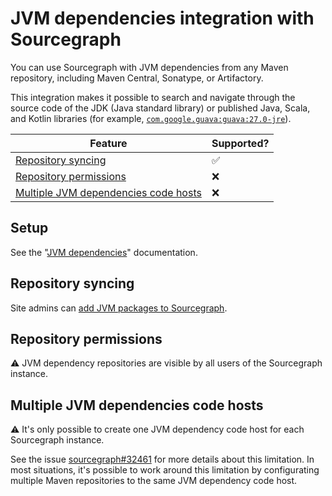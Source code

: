 # JVM dependencies integration with Sourcegraph

You can use Sourcegraph with JVM dependencies from any Maven repository, including Maven Central, Sonatype, or Artifactory.

This integration makes it possible to search and navigate through the source code of the JDK (Java standard library) or published Java, Scala, and Kotlin libraries (for example, [`com.google.guava:guava:27.0-jre`](https://sourcegraph.com/maven/com.google.guava/guava@v27.0-jre/-/blob/com/google/common/util/concurrent/Futures.java?L35)).

Feature | Supported?
------- | ----------
[Repository syncing](#repository-syncing) | ✅
[Repository permissions](#repository-syncing) | ❌
[Multiple JVM dependencies code hosts](#multiple-jvm-dependencies-code-hosts) | ❌

## Setup

See the "[JVM dependencies](/admin/external_service/jvm)" documentation.

## Repository syncing

Site admins can [add JVM packages to Sourcegraph](/admin/external_service/jvm#repository-syncing).

## Repository permissions

⚠️ JVM dependency repositories are visible by all users of the Sourcegraph instance.

## Multiple JVM dependencies code hosts

⚠️ It's only possible to create one JVM dependency code host for each Sourcegraph instance.

See the issue [sourcegraph#32461](https://github.com/sourcegraph/sourcegraph/issues/32461) for more details about this limitation. In most situations, it's possible to work around this limitation by configurating multiple Maven repositories to the same JVM dependency code host.

